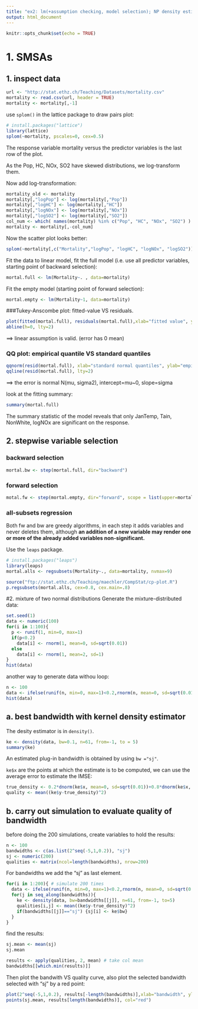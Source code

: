 ```yaml
---
title: "ex2: lm(+assumption checking, model selection); NP density estimation"
output: html_document
---
```


```r
knitr::opts_chunk$set(echo = TRUE)
```

# 1. SMSAs

## 1. inspect data
```r
url <- "http://stat.ethz.ch/Teaching/Datasets/mortality.csv"
mortality <- read.csv(url, header = TRUE)
mortality <- mortality[,-1]
```

use `splom()` in the lattice package to draw pairs plot: 

```r
# install.packages("lattice")
library(lattice)
splom(~mortality, pscales=0, cex=0.5)
```

The response variable mortality versus the predictor variables is the last row of the plot.

As the Pop, HC, NOx, SO2 have skewed distributions, we log-transform them. 

Now add log-transformation: 
```r
mortality_old <- mortality
mortality[,"logPop"] <- log(mortality[,"Pop"])
mortality[,"logHC"] <- log(mortality[,"HC"])
mortality[,"logNOx"] <- log(mortality[,"NOx"])
mortality[,"logSO2"] <- log(mortality[,"SO2"])
col_num <- which( names(mortality) %in% c("Pop", "HC", "NOx", "SO2") )
mortality <- mortality[,-col_num]
```


Now the scatter plot looks better: 
```r
splom(~mortality[,c("Mortality","logPop", "logHC", "logNOx", "logSO2")], pscales=0, cex=0.5, col="black")
```



Fit the data to linear model, fit the full model (i.e. use all predictor variables, starting point of backward selection): 
```r
mortal.full <- lm(Mortality~. , data=mortality)
```

Fit the empty model (starting point of forward selection):
```r
mortal.empty <- lm(Mortality~1, data=mortality)
```

###Tukey-Anscombe plot: fitted-value VS residuals. 

```r
plot(fitted(mortal.full), residuals(mortal.full),xlab="fitted value", ylab="residual", main="Tukey-Anscombe")
abline(h=0, lty=2)
```

==> linear assumption is valid. (error has 0 mean)

### QQ plot: empirical quantile VS standard quantiles
```r
qqnorm(resid(mortal.full), xlab="standard normal quantiles", ylab="empirical quantiles")
qqline(resid(mortal.full), lty=2)
```

==> the error is normal N(mu, sigma2), intercept=mu~0, slope=sigma

look at the fitting summary: 
```r
summary(mortal.full)
```
The summary statistic of the model reveals that only JanTemp, Tain, NonWhite, logNOx are significant on the response. 

## 2. stepwise variable selection

### backward selection
```r
mortal.bw <- step(mortal.full, dir="backward")
```

### forward selection
```r
motal.fw <- step(mortal.empty, dir="forward", scope = list(upper=mortal.full,lower=mortal.empty))
```

### all-subsets regression
Both fw and bw are greedy algorithms, in each step it adds variables and never deletes them, although **an addition of a new variable may render one or more of the already added variables non-significant.** 

Use the `leaps` package. 

```r
# install.packages("leaps")
library(leaps)
mortal.alls <- regsubsets(Mortality~., data=mortality, nvmax=9)

source("ftp://stat.ethz.ch/Teaching/maechler/CompStat/cp-plot.R")
p.regsubsets(mortal.alls, cex=0.8, cex.main=.8)
```



#2. mixture of two normal distributions
Generate the mixture-distributed data: 
```r
set.seed(1)
data <- numeric(100)
for(i in 1:100){
  p <- runif(1, min=0, max=1)
  if(p<0.2)
    data[i] <- rnorm(1, mean=0, sd=sqrt(0.01))
  else 
    data[i] <- rnorm(1, mean=2, sd=1)
}
hist(data)
```

another way to generate data withou loop: 
```r
n <- 100
data <- ifelse(runif(n, min=0, max=1)<0.2,rnorm(n, mean=0, sd=sqrt(0.01)), rnorm(n, mean=2, sd=1))
hist(data)
```


## a. best bandwidth with kernel density estimator

The desity estimator is in `density()`.

```r
ke <- density(data, bw=0.1, n=61, from=-1, to = 5)
summary(ke)
```

An estimated plug-in bandwidth is obtained by using `bw ="sj"`.


`ke$x` are the points at which the estimate is to be computed, we can use the average error to estimate the IMSE: 

```r
true_density <- 0.2*dnorm(ke$x, mean=0, sd=sqrt(0.01))+0.8*dnorm(ke$x, mean=2, sd=1)
quality <- mean((ke$y-true_density)^2)
```


## b. carry out simulation to evaluate quality of bandwidth

before doing the 200 simulations, create variables to hold the results: 

```r
n <- 100
bandwidths <- c(as.list(2^seq(-5,1,0.2)), "sj")
sj <- numeric(200)
qualities <- matrix(ncol=length(bandwidths), nrow=200)
```
For bandwidths we add the "sj" as last element. 

```r
for(i in 1:200){ # simulate 200 times
  data <- ifelse(runif(n, min=0, max=1)<0.2,rnorm(n, mean=0, sd=sqrt(0.01)), rnorm(n, mean=2, sd=1))
  for(j in seq_along(bandwidths)){
    ke <- density(data, bw=bandwidths[[j]], n=61, from=-1, to=5)
    qualities[i,j] <- mean((ke$y-true_density)^2)
    if(bandwidths[[j]]=="sj") {sj[i] <- ke$bw}
  }
}
```

find the results: 

```r
sj.mean <- mean(sj)
sj.mean

results <- apply(qualities, 2, mean) # take col mean
bandwidths[[which.min(results)]]
```

Then plot the bandwith VS quality curve, also plot the selected bandwidth selected with "sj" by a red point: 

```r
plot(2^seq(-5,1,0.2), results[-length(bandwidths)],xlab="bandwidth", ylab="quality", main="Guassian kernel result")
points(sj.mean, results[length(bandwidths)], col="red")
```

